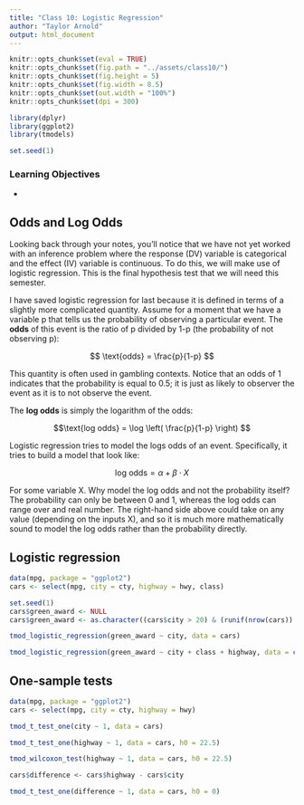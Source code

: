 ```yaml
---
title: "Class 10: Logistic Regression"
author: "Taylor Arnold"
output: html_document
---
```


```r
knitr::opts_chunk$set(eval = TRUE)
knitr::opts_chunk$set(fig.path = "../assets/class10/")
knitr::opts_chunk$set(fig.height = 5)
knitr::opts_chunk$set(fig.width = 8.5)
knitr::opts_chunk$set(out.width = "100%")
knitr::opts_chunk$set(dpi = 300)

library(dplyr)
library(ggplot2)
library(tmodels)

set.seed(1)
```

### Learning Objectives

-

## Odds and Log Odds

Looking back through your notes, you'll notice that we have not yet worked
with an inference problem where the response (DV) variable is categorical and
the effect (IV) variable is continuous. To do this, we will make use of logistic
regression. This is the final hypothesis test that we will need this semester.

I have saved logistic regression for last because it is defined in terms of
a slightly more complicated quantity. Assume for a moment that we have a
variable p that tells us the probability of observing a particular event. The
**odds** of this event is the ratio of p divided by 1-p (the probability of
not observing p):

$$ \text{odds} = \frac{p}{1-p} $$

This quantity is often used in gambling contexts. Notice that an odds of 1
indicates that the probability is equal to 0.5; it is just as likely to observer
the event as it is to not observe the event.

The **log odds** is simply the logarithm of the odds:

$$\text{log odds} = \log \left( \frac{p}{1-p} \right) $$

Logistic regression tries to model the logs odds of an event. Specifically, it
tries to build a model that look like:

$$\text{log odds} = \alpha + \beta \cdot X $$

For some variable X. Why model the log odds and not the probability itself?
The probability can only be between 0 and 1, whereas the log odds can range
over and real number. The right-hand side above could take on any value (depending
on the inputs X), and so it is much more mathematically sound to model the
log odds rather than the probability directly.

## Logistic regression

```r
data(mpg, package = "ggplot2")
cars <- select(mpg, city = cty, highway = hwy, class)

set.seed(1)
cars$green_award <- NULL
cars$green_award <- as.character((cars$city > 20) & (runif(nrow(cars)) > 0.6))
```

```r
tmod_logistic_regression(green_award ~ city, data = cars)
```

```r
tmod_logistic_regression(green_award ~ city + class + highway, data = cars)
```

## One-sample tests

```r
data(mpg, package = "ggplot2")
cars <- select(mpg, city = cty, highway = hwy)
```



```r
tmod_t_test_one(city ~ 1, data = cars)
```


```r
tmod_t_test_one(highway ~ 1, data = cars, h0 = 22.5)
```

```r
tmod_wilcoxon_test(highway ~ 1, data = cars, h0 = 22.5)
```



```r
cars$difference <- cars$highway - cars$city
```

```r
tmod_t_test_one(difference ~ 1, data = cars, h0 = 0)
```


